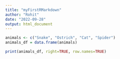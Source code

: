 ---
title: "myFirstRMarkdown"
author: "Rohit"
date: "2022-09-28"
output: html_document
---

```{r animals}
animals <- c("Snake", "Ostrich", "Cat", "Spider")
animals_df = data.frame(animals)
```

```{r print}
print(animals_df, right=TRUE, row.names=TRUE)
```